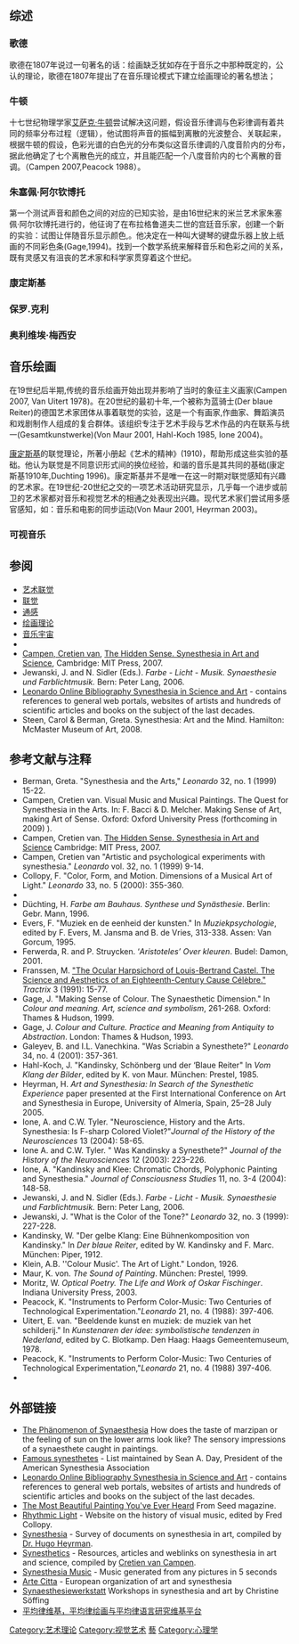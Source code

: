
==综述==

===歌德===
{{Main|约翰·沃尔夫冈·冯·歌德}}
歌德在1807年说过一句著名的话：绘画缺乏犹如存在于音乐之中那种既定的，公认的理论，歌德在1807年提出了在音乐理论模式下建立绘画理论的著名想法；

===牛顿===
{{Main|艾萨克·牛顿}}

十七世纪物理学家[[艾萨克·牛顿|艾萨克·牛顿]]尝试解决这问题，假设音乐律调与色彩律调有着共同的频率分布过程（逻辑），他试图将声音的振幅到离散的光波整合、关联起来，根据牛顿的假设，色彩光谱的白色光的分布类似这音乐律调的八度音阶内的分布，据此他确定了七个离散色光的成立，并且能匹配一个八度音阶内的七个离散的音调。（Campen 2007,Peacock 1988）。

===朱塞佩·阿尔钦博托===
{{Main|朱塞佩·阿尔钦博托}}

第一个测试声音和颜色之间的对应的已知实验，是由16世纪末的米兰艺术家朱塞佩·阿尔钦博托进行的，他征询了在布拉格鲁道夫二世的宫廷音乐家，创建一个新的实验：试图让伴随音乐显示颜色,。他决定在一种叫大键琴的键盘乐器上放上纸画的不同彩色条(Gage,1994)。找到一个数学系统来解释音乐和色彩之间的关系，既有灵感又有沮丧的艺术家和科学家贯穿着这个世纪。

===康定斯基===
{{Main|康定斯基}}
===保罗.克利===
{{Main|保羅·克利}}
===奥利维埃·梅西安===
{{Main|奥利维埃·梅西安}}

== 音乐绘画 == 


在19世纪后半期,传统的音乐绘画开始出现并影响了当时的象征主义画家(Campen 2007, Van Uitert 1978)。在20世纪的最初十年,一个被称为蓝骑士(Der blaue Reiter)的德国艺术家团体从事着联觉的实验，这是一个有画家,作曲家、舞蹈演员和戏剧制作人组成的复合群体。该组织专注于艺术手段与艺术作品的内在联系与统一(Gesamtkunstwerke)(Von Maur 2001, Hahl-Koch 1985, Ione 2004)。

[[康定斯基|康定斯基]]的联觉理论，所著小册起《艺术的精神》(1910)，帮助形成这些实验的基础。他认为联觉是不同意识形式间的换位经验，和谐的音乐是其共同的基础(康定斯基1910年,Duchting 1996)。康定斯基并不是唯一在这一时期对联觉感知有兴趣的艺术家。在19世纪-20世纪之交的一项艺术活动研究显示，几乎每一个进步或前卫的艺术家都对音乐和视觉艺术的相通之处表现出兴趣。现代艺术家们尝试用多感官感知，如：音乐和电影的同步运动(Von Maur 2001, Heyrman 2003)。

===可视音乐===
{{Main|可视音乐}} 

==参阅==
*[[艺术联觉|艺术联觉]]
*[[联觉|联觉]]
*[[通感|通感]]
*[[绘画理论|绘画理论]]
*[[音乐宇宙|音乐宇宙]]
*{{le|Musical language}}
*[[Cretien_van_Campen|Campen, Cretien van]],  [https://web.archive.org/web/20071208214230/http://mitpress.mit.edu/catalog/item/default.asp?ttype=2&tid=11303 The Hidden Sense. Synesthesia in Art and Science], Cambridge: MIT Press, 2007.
*Jewanski, J. and N. Sidler (Eds.). ''Farbe - Licht - Musik. Synaesthesie und Farblichtmusik.'' Bern: Peter Lang, 2006.
*[http://lbs.mit.edu/isast/spec.projects/synesthesiabib.html Leonardo Online Bibliography Synesthesia in Science and Art] {{Wayback|url=http://lbs.mit.edu/isast/spec.projects/synesthesiabib.html |date=20090215053636 }} - contains references to general web portals, websites of artists and hundreds of scientific articles and books on the subject of the last decades.
*Steen, Carol & Berman, Greta. Synesthesia: Art and the Mind. Hamilton: McMaster Museum of Art, 2008.

==参考文献与注释==
<div class="references-small">
<references />
*Berman, Greta. "Synesthesia and the Arts," ''Leonardo'' 32, no. 1 (1999) 15-22.
*Campen, Cretien van. Visual Music and Musical Paintings. The Quest for Synesthesia in the Arts. In: F. Bacci & D. Melcher. Making Sense of Art, making Art of Sense. Oxford: Oxford University Press (forthcoming in 2009) ).
*Campen, Cretien van.  [https://web.archive.org/web/20071208214230/http://mitpress.mit.edu/catalog/item/default.asp?ttype=2&tid=11303 The Hidden Sense. Synesthesia in Art and Science] Cambridge: MIT Press, 2007.
*Campen, Cretien van "Artistic and psychological experiments with synesthesia." ''Leonardo'' vol. 32, no. 1 (1999) 9-14.
*Collopy, F. "Color, Form, and Motion. Dimensions of a Musical Art of Light." ''Leonardo'' 33, no. 5 (2000): 355-360.
*{{Citation|surname1= Dann|given1= K. T. |year=1998|title= Bright Colors Falsely Seen: Synaesthesia and the Search for Transcendent Knowledge |publisher= Yale University Press
|id=ISBN 0-300-06619-8|URL= }}
*Düchting, H. ''Farbe am Bauhaus. Synthese und Synästhesie''. Berlin: Gebr. Mann, 1996.
*Evers, F. "Muziek en de eenheid der kunsten." In ''Muziekpsychologie'', edited by F. Evers, M. Jansma and B. de Vries, 313-338. Assen: Van Gorcum, 1995.
*Ferwerda, R. and P. Struycken. ‘''Aristoteles’ Over kleuren''. Budel: Damon, 2001.
*Franssen, M. [https://web.archive.org/web/20100706200828/http://www.tudelft.nl/live/ServeBinary?id=1d0f8e1b-89e5-41fa-8d4d-b90aed364d44&binary=%2Fdoc%2FOcuHarpsCastel.pdf "The Ocular Harpsichord of Louis-Bertrand Castel. The Science and Aesthetics of an Eighteenth-Century Cause Célèbre."] ''Tractrix'' 3 (1991): 15-77.
*Gage, J. "Making Sense of Colour. The Synaesthetic Dimension." In ''Colour and meaning. Art, science and symbolism'', 261-268. Oxford: Thames & Hudson, 1999.
*Gage, J. ''Colour and Culture. Practice and Meaning from Antiquity to Abstraction''. London: Thames & Hudson, 1993.
*Galeyev, B. and I.L. Vanechkina. "Was Scriabin a Synesthete?" ''Leonardo'' 34, no. 4 (2001): 357-361.
*Hahl-Koch, J. "Kandinsky, Schönberg und der ‘Blaue Reiter" In ''Vom Klang der Bilder'', edited by K. von Maur. München: Prestel, 1985.
*Heyrman, H. ''Art and Synesthesia: In Search of the Synesthetic Experience'' paper presented at the First International Conference on Art and Synesthesia in Europe, University of Almería, Spain, 25–28 July 2005.
*Ione, A. and C.W. Tyler. "Neuroscience, History and the Arts. Synesthesia: Is F-sharp Colored Violet?"''Journal of the History of the Neurosciences'' 13 (2004): 58-65.
*Ione A. and C.W. Tyler. " Was Kandinsky a Synesthete?" ''Journal of the History of the Neurosciences'' 12 (2003): 223–226.
*Ione, A. "Kandinsky and Klee: Chromatic Chords, Polyphonic Painting and Synesthesia." ''Journal of Consciousness Studies'' 11, no. 3-4 (2004): 148-58.
*Jewanski, J. and N. Sidler (Eds.). ''Farbe - Licht - Musik. Synaesthesie und Farblichtmusik.'' Bern: Peter Lang, 2006.
*Jewanski, J. "What is the Color of the Tone?" ''Leonardo'' 32, no. 3 (1999): 227-228.
*Kandinsky, W. "Der gelbe Klang: Eine Bühnenkomposition von Kandinsky." In ''Der blaue Reiter'', edited by W. Kandinsky and F. Marc. München: Piper, 1912.
*Klein, A.B. ''Colour Music'. The Art of Light." London, 1926.
*Maur, K. von. ''The Sound of Painting''. München: Prestel, 1999.
*Moritz, W. ''Optical Poetry. The Life and Work of Oskar Fischinger''. Indiana University Press, 2003.
*Peacock, K. "Instruments to Perform Color-Music: Two Centuries of Technological Experimentation."''Leonardo'' 21, no. 4 (1988): 397-406.
*Uitert, E. van. "Beeldende kunst en muziek: de muziek van het schilderij." In ''Kunstenaren der idee: symbolistische tendenzen in Nederland'', edited by C. Blotkamp. Den Haag: Haags Gemeentemuseum, 1978.
*Peacock, K. "Instruments to Perform Color-Music: Two Centuries of Technological Experimentation,"''Leonardo'' 21, no. 4 (1988) 397-406.
*{{Citation|surname1= Riccò|given1= Dina|year= 1999|title= Sinestesie per il design . Le interazioni sensoriali nell'epoca dei multimedia|publisher= Etas, Milano|URL= }}
</div>

==外部链接==
* [https://web.archive.org/web/20130930225118/http://www.monis-synaesthesie.de/index.en.html The Phänomenon of Synaesthesia] How does the taste of marzipan or the feeling of sun on the lower arms look like? The sensory impressions of a synaesthete caught in paintings.
*[https://web.archive.org/web/20050319050232/http://home.comcast.net/~sean.day/html/famous_synesthetes.html Famous synesthetes] - List maintained by Sean A. Day, President of the American Synesthesia Association
*[http://lbs.mit.edu/isast/spec.projects/synesthesiabib.html Leonardo Online Bibliography Synesthesia in Science and Art] {{Wayback|url=http://lbs.mit.edu/isast/spec.projects/synesthesiabib.html |date=20090215053636 }} - contains references to general web portals, websites of artists and hundreds of scientific articles and books on the subject of the last decades.
*[https://web.archive.org/web/20090202183403/http://www.seedmagazine.com/news/2006/12/the_most_beautiful_painting_yo.php The Most Beautiful Painting You've Ever Heard] From Seed magazine.
* [http://RhythmicLight.com Rhythmic Light] {{Wayback|url=http://rhythmiclight.com/ |date=20220212211251 }} - Website on the history of visual music, edited by Fred Collopy.
* [http://www.doctorhugo.org/synaesthesia/index.htm Synesthesia] {{Wayback|url=http://www.doctorhugo.org/synaesthesia/index.htm |date=20211226110828 }} - Survey of documents on synesthesia in art, compiled by [[Dr._Hugo_Heyrman|Dr. Hugo Heyrman]].
* [http://synesthesie.nl Synesthetics] {{Wayback|url=http://synesthesie.nl/ |date=20220124123043 }} - Resources, articles and weblinks on synesthesia in art and science, compiled by [[Cretien_van_Campen|Cretien van Campen]].
* [https://web.archive.org/web/20130401054738/http://www.synestesia.fi/ Synesthesia Music] - Music generated from any pictures in 5 seconds
* [http://www.artecitta.es Arte Citta] {{Wayback|url=http://www.artecitta.es/ |date=20220213145937 }} - European organization of art and synesthesia
* [http://www.synaesthesiewerkstatt.de/ Synaesthesiewerkstatt] {{Wayback|url=http://www.synaesthesiewerkstatt.de/ |date=20220202043337 }} Workshops in synesthesia and art by Christine Söffing
*[http://zh.12www.wikia.com/wiki/%E5%B9%B3%E5%9D%87%E5%BE%8B_%E7%BB%B4%E5%9F%BA 平均律维基，平均律绘画与平均律语言研究维基平台] {{Wayback|url=http://zh.12www.wikia.com/wiki/%E5%B9%B3%E5%9D%87%E5%BE%8B_%E7%BB%B4%E5%9F%BA |date=20160412020428 }}

[[Category:艺术理论|Category:艺术理论]]
[[Category:视觉艺术|Category:视觉艺术]]
[[Category:視覺音樂|藝]]
[[Category:心理学|Category:心理学]]